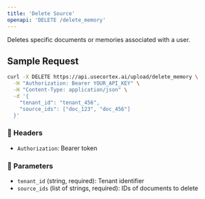 ```yaml
---
title: 'Delete Source'
openapi: 'DELETE /delete_memory'
---
```


Deletes specific documents or memories associated with a user.

## Sample Request

```bash
curl -X DELETE https://api.usecortex.ai/upload/delete_memory \
  -H "Authorization: Bearer YOUR_API_KEY" \
  -H "Content-Type: application/json" \
  -d '{
    "tenant_id": "tenant_456",
    "source_ids": ["doc_123", "doc_456"]
  }'
```

### 🔐 Headers
- `Authorization`: Bearer token

### 🧾 Parameters
- `tenant_id` (string, required): Tenant identifier  
- `source_ids` (list of strings, required): IDs of documents to delete
